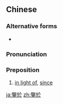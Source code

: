 {{also|鉴于}}
==Chinese==
{{zh-forms|s=鉴于}}

===Alternative forms===
* {{l|zh|鑑於}}

===Pronunciation===
{{zh-pron
|m=jiànyú
|cat=prep
}}

===Preposition===
{{zh-prep}}

# [[in light of]], [[since]]

[[ja:鑒於]]
[[zh:鑒於]]